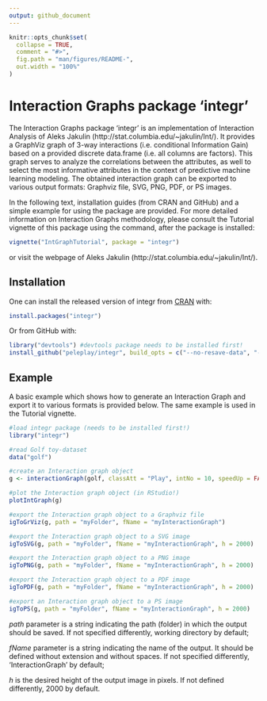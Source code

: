 ```yaml
---
output: github_document
---
```


<!-- README.md is generated from README.Rmd. Please edit that file -->

```r
knitr::opts_chunk$set(
  collapse = TRUE,
  comment = "#>",
  fig.path = "man/figures/README-",
  out.width = "100%"
)
```
# Interaction Graphs package 'integr' 

The Interaction Graphs package 'integr' is an implementation of Interaction Analysis of Aleks Jakulin (http://stat.columbia.edu/~jakulin/Int/). It provides a GraphViz graph of 3-way interactions (i.e. conditional Information Gain) based on a provided discrete data.frame (i.e. all columns are factors). This graph serves to analyze the correlations between the attributes, as well to select the most informative attributes in the context of predictive machine learning modeling. The obtained interaction graph can be exported to various output formats: Graphviz file, SVG, PNG, PDF, or PS images.

In the following text, installation guides (from CRAN and GitHub) and a simple example for using the package are provided. For more detailed information on Interaction Graphs methodology, please consult the Tutorial vignette of this package using the command, after the package is installed: 

```r
vignette("IntGraphTutorial", package = "integr")
```
or visit the webpage of Aleks Jakulin (http://stat.columbia.edu/~jakulin/Int/).

## Installation

One can install the released version of integr from [CRAN](https://CRAN.R-project.org) with:

```r
install.packages("integr")
```

Or from GitHub with:
```r
library("devtools") #devtools package needs to be installed first!
install_github("peleplay/integr", build_opts = c("--no-resave-data", "--no-manual"), build_vignettes = TRUE)
```

## Example

A basic example which shows how to generate an Interaction Graph and export it to various formats is provided below. The same example is used in the Tutorial vignette.

```r

#load integr package (needs to be installed first!)
library("integr")

#read Golf toy-dataset
data("golf")

#create an Interaction graph object
g <- interactionGraph(golf, classAtt = "Play", intNo = 10, speedUp = FALSE)

#plot the Interaction graph object (in RStudio!)
plotIntGraph(g)

#export the Interaction graph object to a Graphviz file
igToGrViz(g, path = "myFolder", fName = "myInteractionGraph")

#export the Interaction graph object to a SVG image
igToSVG(g, path = "myFolder", fName = "myInteractionGraph", h = 2000)

#export the Interaction graph object to a PNG image
igToPNG(g, path = "myFolder", fName = "myInteractionGraph", h = 2000)

#export the Interaction graph object to a PDF image
igToPDF(g, path = "myFolder", fName = "myInteractionGraph", h = 2000)

#export an Interaction graph object to a PS image
igToPS(g, path = "myFolder", fName = "myInteractionGraph", h = 2000)
```

_path_ parameter is a string indicating the path (folder) in which the output should be saved. If not specified differently, working directory by default;

_fName_ parameter is a string indicating the name of the output. It should be defined without extension and without spaces. If not specified differently, 'InteractionGraph' by default;

_h_ is the desired height of the output image in pixels. If not defined differently, 2000 by default.
